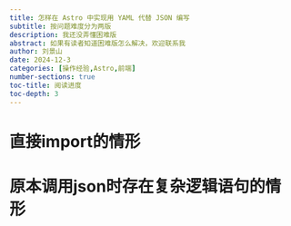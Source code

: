 ```yaml
---
title: 怎样在 Astro 中实现用 YAML 代替 JSON 编写
subtitle: 按问题难度分为两版
description: 我还没弄懂困难版
abstract: 如果有读者知道困难版怎么解决，欢迎联系我
author: 刘景山
date: 2024-12-3
categories: [操作经验,Astro,前端]
number-sections: true
toc-title: 阅读进度
toc-depth: 3
---
```


# 直接import的情形

# 原本调用json时存在复杂逻辑语句的情形